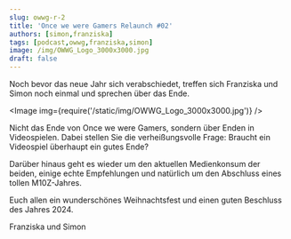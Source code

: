 ```yaml
---
slug: owwg-r-2
title: 'Once we were Gamers Relaunch #02'
authors: [simon,franziska]
tags: [podcast,owwg,franziska,simon]
image: /img/OWWG_Logo_3000x3000.jpg
draft: false
---
```




Noch bevor das neue Jahr sich verabschiedet, treffen sich Franziska und Simon noch einmal und sprechen über das Ende.

<Image img={require('/static/img/OWWG_Logo_3000x3000.jpg')} />

<!--truncate-->

Nicht das Ende von Once we were Gamers, sondern über Enden in Videospielen. Dabei stellen Sie die verheißungsvolle Frage: Braucht ein Videospiel überhaupt ein gutes Ende?

Darüber hinaus geht es wieder um den aktuellen Medienkonsum der beiden, einige echte Empfehlungen und natürlich um den Abschluss eines tollen M10Z-Jahres.

Euch allen ein wunderschönes Weihnachtsfest und einen guten Beschluss des Jahres 2024.

Franziska und Simon

<ReactPlayer
    width="100%"
    height="50px"
    controls
    url='https://m10z.picnotes.de/OwwG/OwwG_Relaunch_02.mp3'
/>
